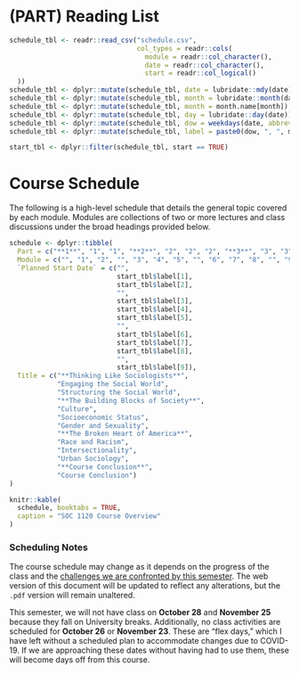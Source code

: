 # (PART) Reading List {-}

```r
schedule_tbl <- readr::read_csv("schedule.csv", 
                                col_types = readr::cols(
                                  module = readr::col_character(),
                                  date = readr::col_character(),
                                  start = readr::col_logical()
  ))
schedule_tbl <- dplyr::mutate(schedule_tbl, date = lubridate::mdy(date))
schedule_tbl <- dplyr::mutate(schedule_tbl, month = lubridate::month(date))
schedule_tbl <- dplyr::mutate(schedule_tbl, month = month.name[month])
schedule_tbl <- dplyr::mutate(schedule_tbl, day = lubridate::day(date))
schedule_tbl <- dplyr::mutate(schedule_tbl, dow = weekdays(date, abbreviate = FALSE))
schedule_tbl <- dplyr::mutate(schedule_tbl, label = paste0(dow, ", ", month, " ", day))

start_tbl <- dplyr::filter(schedule_tbl, start == TRUE)
```

# Course Schedule

The following is a high-level schedule that details the general topic covered by each module. Modules are collections of two or more lectures and class discussions under the broad headings provided below.

```r
schedule <- dplyr::tibble(
  Part = c("**1**", "1", "1", "**2**", "2", "2", "2", "**3**", "3", "3", "3", "**4**", "4"),
  Module = c("", "1", "2", "", "3", "4", "5", "", "6", "7", "8", "", "9"),
  `Planned Start Date` = c("", 
                           start_tbl$label[1], 
                           start_tbl$label[2],
                           "",
                           start_tbl$label[3],
                           start_tbl$label[4],
                           start_tbl$label[5],
                           "",
                           start_tbl$label[6],
                           start_tbl$label[7],
                           start_tbl$label[8],
                           "",
                           start_tbl$label[9]),
  Title = c("**Thinking Like Sociologists**",
            "Engaging the Social World",
            "Structuring the Social World",
            "**The Building Blocks of Society**",
            "Culture",
            "Socioeconomic Status",
            "Gender and Sexuality",
            "**The Broken Heart of America**",
            "Race and Racism",
            "Intersectionality",
            "Urban Sociology",
            "**Course Conclusion**",
            "Course Conclusion")
)

knitr::kable(
  schedule, booktabs = TRUE,
  caption = "SOC 1120 Course Overview"
)
```

### Scheduling Notes

The course schedule may change as it depends on the progress of the class and the [challenges we are confronted by this semester](covid-19.html). The web version of this document will be updated to reflect any alterations, but the `.pdf` version will remain unaltered.

This semester, we will not have class on **October 28** and **November 25** because they fall on University breaks. Additionally, no class activities are scheduled for **October 26** or **November 23**. These are "flex days," which I have left without a scheduled plan to accommodate changes due to COVID-19. If we are approaching these dates without having had to use them, these will become days off from this course.
